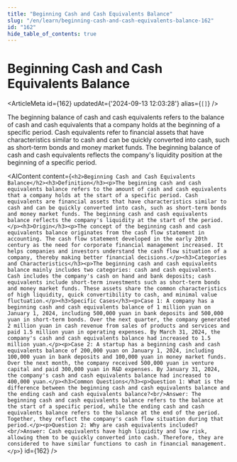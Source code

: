 ```yaml
---
title: "Beginning Cash and Cash Equivalents Balance"
slug: "/en/learn/beginning-cash-and-cash-equivalents-balance-162"
id: "162"
hide_table_of_contents: true
---
```



# Beginning Cash and Cash Equivalents Balance

<ArticleMeta id={162} updatedAt={'2024-09-13 12:03:28'} alias={`[]`} />
<div className='border-solid border-b border-t-0 my-4 border-[var(--ifm-color-gray-300)]' />

The beginning balance of cash and cash equivalents refers to the balance of cash and cash equivalents that a company holds at the beginning of a specific period. Cash equivalents refer to financial assets that have characteristics similar to cash and can be quickly converted into cash, such as short-term bonds and money market funds. The beginning balance of cash and cash equivalents reflects the company's liquidity position at the beginning of a specific period.

<AIContent content={`<h2>Beginning Cash and Cash Equivalents Balance</h2><h3>Definition</h3><p>The beginning cash and cash equivalents balance refers to the amount of cash and cash equivalents that a company holds at the start of a specific period. Cash equivalents are financial assets that have characteristics similar to cash and can be quickly converted into cash, such as short-term bonds and money market funds. The beginning cash and cash equivalents balance reflects the company's liquidity at the start of the period.</p><h3>Origin</h3><p>The concept of the beginning cash and cash equivalents balance originates from the cash flow statement in accounting. The cash flow statement developed in the early 20th century as the need for corporate financial management increased. It helps companies and investors understand the cash flow situation of a company, thereby making better financial decisions.</p><h3>Categories and Characteristics</h3><p>The beginning cash and cash equivalents balance mainly includes two categories: cash and cash equivalents. Cash includes the company's cash on hand and bank deposits; cash equivalents include short-term investments such as short-term bonds and money market funds. These assets share the common characteristics of high liquidity, quick convertibility to cash, and minimal value fluctuation.</p><h3>Specific Cases</h3><p>Case 1: A company has a beginning cash and cash equivalents balance of 1 million yuan on January 1, 2024, including 500,000 yuan in bank deposits and 500,000 yuan in short-term bonds. Over the next quarter, the company generated 2 million yuan in cash revenue from sales of products and services and paid 1.5 million yuan in operating expenses. By March 31, 2024, the company's cash and cash equivalents balance had increased to 1.5 million yuan.</p><p>Case 2: A startup has a beginning cash and cash equivalents balance of 200,000 yuan on January 1, 2024, including 100,000 yuan in bank deposits and 100,000 yuan in money market funds. Over the next month, the company received 500,000 yuan in venture capital and paid 300,000 yuan in R&D expenses. By January 31, 2024, the company's cash and cash equivalents balance had increased to 400,000 yuan.</p><h3>Common Questions</h3><p>Question 1: What is the difference between the beginning cash and cash equivalents balance and the ending cash and cash equivalents balance?<br/>Answer: The beginning cash and cash equivalents balance refers to the balance at the start of a specific period, while the ending cash and cash equivalents balance refers to the balance at the end of the period. Together, they reflect the company's cash flow situation during that period.</p><p>Question 2: Why are cash equivalents included?<br/>Answer: Cash equivalents have high liquidity and low risk, allowing them to be quickly converted into cash. Therefore, they are considered to have similar functions to cash in financial management.</p>`} id={162} />
